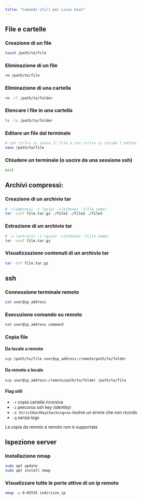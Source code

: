 ```yaml
---
title: "Comandi utili per Linux bash"
---
```


## File e cartelle

### Creazione di un file
```bash
touch /path/to/file
```

### Eliminazione di un file
```bash
rm /path/to/file
```

### Eliminazione di una cartella
```bash
rm -rf /path/to/folder
```

### Elencare i file in una cartella
```bash
ls -la /path/to/folder
```

### Editare un file dal terminale
```bash
# con ctrl+s si salva il file e con ctrl+x si chiude l'editor
nano /path/to/file
```

### Chiudere un terminale (o uscire da una sessione ssh)
```bash
exit
```

## Archivi compressi:

### Creazione di un archivio tar
```bash
# -c(ompress) -z (gzip) -v(erbose) -f(ile name)
tar -czvf file.tar.gz ./file1 ./file2 ./file3
```

### Estrazione di un archivio tar
```bash
# -x (extract) -z (gzip) -v(erbose) -f(ile name)
tar -xzvf file.tar.gz
```

### Visualizzazione contenuti di un archivio tar
```bash
tar -tvf file.tar.gz
```

## ssh

### Connessione terminale remoto
```bash
ssh user@ip_address
```

### Esecuzione comando su remoto
```bash
ssh user@ip_address command
```

### Copia file

#### Da locale a remoto
```bash
scp /path/to/file user@ip_address:/remote/path/to/folder
```

#### Da remoto a locale
```bash
scp user@ip_address:/remote/path/to/folder /path/to/file
```

#### Flag utili
- `-r` copia cartelle ricorsiva
- `-i` percorso ssh key (identity)
- `-o StrictHostKeyChecking=no` risolve un errore che non ricordo
- `-q` senza logs

La copia da remoto a remoto non è supportata

## Ispezione server

### Installazione nmap
```bash
sudo apt update
sudo apt install nmap
```

### Visualizzare tutte le porte attive di un ip remoto
```bash
nmap -p 0-65535 indirizzo_ip
```
